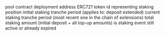 <ParamField path="pool_address">
pool contract deployment address
</ParamField>
<ParamField path="token_id">
ERC721 token id representing staking position
</ParamField>
<ParamField path="init_tranche_id">
initial staking tranche period (applies to: deposit extended)
</ParamField>
<ParamField path="current_tranche_id">
current staking tranche period (most recent one in the chain of extensions)
</ParamField>
<ParamField path="total_amount">
total staking amount (initial deposit + all top-up amounts)
</ParamField>
<ParamField path="is_active">
is staking event still active or already expired
</ParamField>
